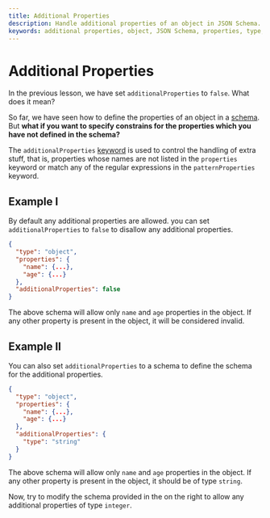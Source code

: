 ```yaml
---
title: Additional Properties
description: Handle additional properties of an object in JSON Schema.
keywords: additional properties, object, JSON Schema, properties, type, properties, required, properties, object
---
```



# Additional Properties

In the previous lesson, we have set `additionalProperties` to `false`. What does it mean? 

So far, we have seen how to define the properties of an object in a [schema](https://json-schema.org/learn/glossary#schema). But **what if you want to specify constrains for the properties which you have not defined in the schema?**

The `additionalProperties` [keyword](https://json-schema.org/learn/glossary#keyword) is used to control the handling of extra stuff, that is, properties whose names are not listed in the `properties` keyword or match any of the regular expressions in the `patternProperties` keyword. 

## Example I

By default any additional properties are allowed. you can set `additionalProperties` to `false` to disallow any additional properties.

```json
{
  "type": "object",
  "properties": {
    "name": {...},
    "age": {...}
  },
  "additionalProperties": false
}
```

The above schema will allow only `name` and `age` properties in the object. If any other property is present in the object, it will be considered invalid.

## Example II


You can also set `additionalProperties` to a schema to define the schema for the additional properties.

```json
{
  "type": "object",
  "properties": {
    "name": {...},
    "age": {...}
  },
  "additionalProperties": {
    "type": "string"
  }
}
```

The above schema will allow only `name` and `age` properties in the object. If any other property is present in the object, it should be of type `string`.

Now, try to modify the schema provided in the <SideEditorLink/> on the right to allow any additional properties of type `integer`.